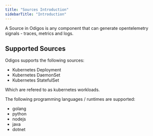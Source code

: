 ```yaml
---
title: "Sources Introduction"
sidebarTitle: "Introduction"
---
```


A Source in Odigos is any component that can generate opentelemetry signals - traces, metrics and logs.

## Supported Sources

Odigos supports the following sources:

- Kubernetes Deployment
- Kubernetes DaemonSet
- Kubernetes StatefulSet

Which are refered to as kubernetes workloads.

The following programming languages / runtimes are supported:

- golang
- python
- nodejs
- java
- dotnet

